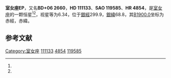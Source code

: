 {{Starbox begin
| name = 室女座EP
}}
{{Starbox observe
| epoch = [[J2000.0|J2000.0]]
| constell = [[室女座|室女座]]<ref name=SIMBAD>{{cite web
 | url=http://simbad.u-strasbg.fr/simbad/sim-id?Ident=HR+4854
 | title =Pulsating variable Star
 | publisher=Centre de Données astronomiques de Strasbourg
 | work=SIMBAD
 | accessdate=2012-07-13}}</ref><ref name=DATA>{{cite web
 | url=http://vizier.u-strasbg.fr/viz-bin/VizieR-5?-out.add=.&-source=5050&-corr=PK=HR&-out.max=9999&HR=4854
 | title=VizieR Detailed Page
 | accessdate=2012-07-13
 | archive-date=2016-03-05
 | archive-url=https://web.archive.org/web/20160305201258/http://vizier.u-strasbg.fr/viz-bin/VizieR-5?-out.add=.&-source=5050&-corr=PK=HR&-out.max=9999&HR=4854
 | dead-url=no
 }}</ref>
| 星官 = 
| ra = {{RA|12|47|2.3}}<ref name=SIMBAD /><ref name=DATA />
| dec = {{DEC|+5|57|3}}<ref name=SIMBAD /><ref name=DATA />
| appmag_v = 6.34<ref name=SIMBAD /><ref name=DATA />
}}
{{Starbox character
| class = A0pSrEuCr<ref name=SIMBAD /><ref name=DATA />
| b-v = -0.05<ref name=SIMBAD /><ref name=DATA />
| u-b = -0.06<ref name=SIMBAD /><ref name=DATA />
| r-i = <ref name=SIMBAD /><ref name=DATA />
| variable = 
}}
{{Starbox astrometry
| radial_v = -0.06
| prop_mo_ra = 16
| parallax = 
| p_error = 
}}
{{Starbox catalog
| names =BD+06 2660，[[SAO星表|SAO]] 119585，[[HD星表|HD]] 111133，[[HR星表|HR]] 4854}}
{{Starbox reference |Simbad=HR+4854}}
{{Starbox end}}

'''室女座EP'''，又名'''BD+06 2660'''，'''HD 111133'''、'''SAO 119585'''、'''HR 4854'''，是[[室女座|室女座]]的一颗恒星<ref name=SIMBAD /><ref name=DATA />，视星等为6.34，位于[[銀道座標系|銀經]]299.9，[[銀道座標系|銀緯]]68.8，其[[B1900.0|B1900.0]]坐标为赤經{{RA|12|41|57.5}}，赤緯{{DEC|+6|68.8|54}}。

== 参考文献 ==
{{reflist}}

{{star-stub}}

{{室女座恒星}}
[[Category:室女座|Category:室女座]]
[[Category:HD和HDE天體|111133]]
[[Category:HR天體|4854]]
[[Category:SAO天體|119585]]